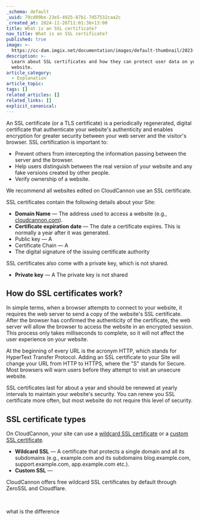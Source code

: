 ```yaml
---
_schema: default
_uuid: 79cd09be-23e5-4925-87b1-7d57532caa2c
_created_at: 2024-11-26T11:01:36+13:00
title: What is an SSL certificate?
nav_title: What is an SSL certificate?
published: true
image: >-
  https://cc-dam.imgix.net/documentation/images/default-thumbnail/2023-Q4/CloudCannon-Documentation-Thumbnail.png
description: >-
  Learn about SSL certificates and how they can protect user data on your
  website.
article_category:
  - Explanation
article_topic:
tags: []
related_articles: []
related_links: []
explicit_canonical:
---
```

An SSL certificate (or a TLS certificate) is a periodically regenerated, digital certificate that authenticate your website's authenticity and enables encryption for greater security between your web server and the visitor's browser. SSL certification is important to:

* Prevent others from intercepting the information passing between the server and the browser.
* Help users distinguish between the real version of your website and any fake versions created by other people.
* Verify ownership of a website.

We recommend all websites edited on CloudCannon use an SSL certificate.

SSL certificates contain the following details about your Site:

* **Domain Name** — The address used to access a website (e.g., [cloudcannon.com](https://cloudcannon.com/)).
* **Certificate expiration date** — The date a certificate expires. This is normally a year after it was generated.
* Public key — A
* Certificate Chain — A
* The digital signature of the issuing certificate authority

SSL certificates also come with a private key, which is not shared.

* **Private key** — A The private key is not shared

## How do SSL certificates work?

In simple terms, when a browser attempts to connect to your website, it requires the web server to send a copy of the website's SSL certificate. After the browser has confirmed the authenticity of the certificate, the web server will allow the browser to access the website in an encrypted session. This process only takes milliseconds to complete, so it will not affect the user experience on your website.

At the beginning of every URL is the acronym HTTP, which stands for HyperText Transfer Protocol. Adding an SSL certificate to your Site will change your URL from HTTP to HTTPS, where the "S" stands for Secure. Most browsers will warn users before they attempt to visit an unsecure website.

SSL certificates last for about a year and should be renewed at yearly intervals to maintain your website's security. You can renew you SSL certificate more often, but most website do not require this level of security.

## SSL certificate types

On CloudCannon, your site can use a [wildcard SSL certificate](/documentation/articles/https-support-for-your-sites-hosted-on-cloudcannon/) or a [custom SSL certificate](/documentation/articles/add-a-custom-ssl-certificate/).

* **Wildcard SSL** — A certificate that protects a single domain and all its subdomains (e.g., example.com and its subdomains blog.example.com, support.example.com, app.example.com etc.).
* **Custom SSL** —

CloudCannon offers free wildcard SSL certificates by default through ZeroSSL and Cloudflare.

&nbsp;

what is the difference